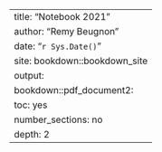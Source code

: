 ---
title: "Notebook 2021"
author: "Remy Beugnon"
date: "`r Sys.Date()`"
site: bookdown::bookdown_site
output:
  bookdown::pdf_document2:
    toc: yes
    number_sections: no
    depth: 2
---